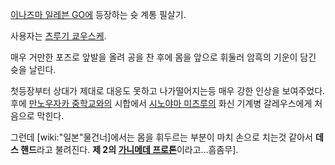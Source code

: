 [[이나즈마 일레븐 GO]]에 등장하는 슛 계통 필살기.

사용자는 [[츠루기 쿄우스케]].

매우 거만한 포즈로 앞발을 올려 공을 찬 후에 몸을 앞으로 휘둘러 암흑의 기운이 담긴 슛을 날린다.

첫등장부터 상대가 제대로 대응도 못하고 나가떨어지는등 매우 강한 인상을 보여주었다. 후에 [[만노우자카 중학교]]와의 시합에서 [[시노야마 미츠루]]의 화신 기계병 갈레우스에게 처음으로 막힌다.

그런데 [wiki:"일본"물건너]에서는 몸을 휘두르는 부분이 마치 손으로 치는것 같아서 '''데스 핸드'''라고 불려진다. '''제 2의 [[가니메데 프로톤]]'''이라고...흠좀무].

